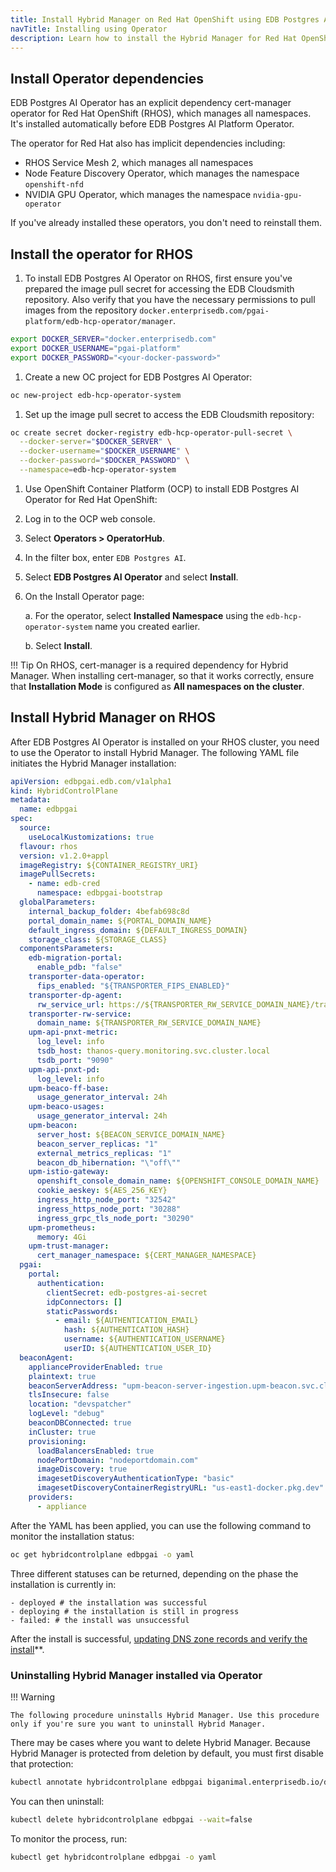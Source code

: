 ```yaml
---
title: Install Hybrid Manager on Red Hat OpenShift using EDB Postgres AI Operator
navTitle: Installing using Operator
description: Learn how to install the Hybrid Manager for Red Hat OpenShift using the operator.
---
```


## Install Operator dependencies

EDB Postgres AI Operator has an explicit dependency cert-manager operator for Red Hat OpenShift (RHOS), which manages all namespaces.
It's installed automatically before EDB Postgres AI Platform Operator.

The operator for Red Hat also has implicit dependencies including:

-   RHOS Service Mesh 2, which manages all namespaces
-   Node Feature Discovery Operator, which manages the namespace `openshift-nfd`
-   NVIDIA GPU Operator, which manages the namespace `nvidia-gpu-operator`

If you've already installed these operators, you don't need to reinstall them.

## Install the operator for RHOS

1. To install EDB Postgres AI Operator on RHOS, first ensure you've prepared the image pull secret for accessing the EDB Cloudsmith repository.
Also verify that you have the necessary permissions to pull images from the repository `docker.enterprisedb.com/pgai-platform/edb-hcp-operator/manager`.

  ```bash
  export DOCKER_SERVER="docker.enterprisedb.com"
  export DOCKER_USERNAME="pgai-platform"
  export DOCKER_PASSWORD="<your-docker-password>"
  ```

1. Create a new OC project for EDB Postgres AI Operator:

```bash
oc new-project edb-hcp-operator-system
```

1. Set up the image pull secret to access the EDB Cloudsmith repository:

```bash
oc create secret docker-registry edb-hcp-operator-pull-secret \
  --docker-server="$DOCKER_SERVER" \
  --docker-username="$DOCKER_USERNAME" \
  --docker-password="$DOCKER_PASSWORD" \
  --namespace=edb-hcp-operator-system
```

1. Use OpenShift Container Platform (OCP) to install EDB Postgres AI Operator for Red Hat OpenShift:

1. Log in to the OCP web console.

1. Select **Operators > OperatorHub**.

1. In the filter box, enter `EDB Postgres AI`.

1. Select **EDB Postgres AI Operator** and select **Install**.

1. On the Install Operator page:
    
    a. For the operator, select **Installed Namespace** using the `edb-hcp-operator-system` name you created earlier.
    
    b. Select **Install**.

!!! Tip
    On RHOS, cert-manager is a required dependency for Hybrid Manager.
    When installing cert-manager, so that it works correctly, ensure that **Installation Mode** is configured as **All namespaces on the cluster**.

## Install Hybrid Manager on RHOS

After EDB Postgres AI Operator is installed on your RHOS cluster, you need to use the Operator to install Hybrid Manager.
The following YAML file initiates the Hybrid Manager installation:

```yaml
apiVersion: edbpgai.edb.com/v1alpha1
kind: HybridControlPlane
metadata:
  name: edbpgai
spec:
  source:
    useLocalKustomizations: true
  flavour: rhos
  version: v1.2.0+appl
  imageRegistry: ${CONTAINER_REGISTRY_URI}
  imagePullSecrets:
    - name: edb-cred
      namespace: edbpgai-bootstrap
  globalParameters:
    internal_backup_folder: 4befab698c8d
    portal_domain_name: ${PORTAL_DOMAIN_NAME}
    default_ingress_domain: ${DEFAULT_INGRESS_DOMAIN}
    storage_class: ${STORAGE_CLASS}
  componentsParameters:
    edb-migration-portal:
      enable_pdb: "false"
    transporter-data-operator:
      fips_enabled: "${TRANSPORTER_FIPS_ENABLED}"
    transporter-dp-agent:
      rw_service_url: https://${TRANSPORTER_RW_SERVICE_DOMAIN_NAME}/transporter
    transporter-rw-service:
      domain_name: ${TRANSPORTER_RW_SERVICE_DOMAIN_NAME}
    upm-api-pnxt-metric:
      log_level: info
      tsdb_host: thanos-query.monitoring.svc.cluster.local
      tsdb_port: "9090"
    upm-api-pnxt-pd:
      log_level: info
    upm-beaco-ff-base:
      usage_generator_interval: 24h
    upm-beaco-usages:
      usage_generator_interval: 24h
    upm-beacon:
      server_host: ${BEACON_SERVICE_DOMAIN_NAME}
      beacon_server_replicas: "1"
      external_metrics_replicas: "1"
      beacon_db_hibernation: "\"off\""
    upm-istio-gateway:
      openshift_console_domain_name: ${OPENSHIFT_CONSOLE_DOMAIN_NAME}
      cookie_aeskey: ${AES_256_KEY}
      ingress_http_node_port: "32542"
      ingress_https_node_port: "30288"
      ingress_grpc_tls_node_port: "30290"
    upm-prometheus:
      memory: 4Gi
    upm-trust-manager:
      cert_manager_namespace: ${CERT_MANAGER_NAMESPACE}
  pgai:
    portal:
      authentication:
        clientSecret: edb-postgres-ai-secret
        idpConnectors: []
        staticPasswords:
          - email: ${AUTHENTICATION_EMAIL}
            hash: ${AUTHENTICATION_HASH}
            username: ${AUTHENTICATION_USERNAME}
            userID: ${AUTHENTICATION_USER_ID}
  beaconAgent:
    applianceProviderEnabled: true
    plaintext: true
    beaconServerAddress: "upm-beacon-server-ingestion.upm-beacon.svc.cluster.local:8080"
    tlsInsecure: false
    location: "devspatcher"
    logLevel: "debug"
    beaconDBConnected: true
    inCluster: true
    provisioning:
      loadBalancersEnabled: true
      nodePortDomain: "nodeportdomain.com"
      imageDiscovery: true
      imagesetDiscoveryAuthenticationType: "basic"
      imagesetDiscoveryContainerRegistryURL: "us-east1-docker.pkg.dev"
    providers:
      - appliance
```

After the YAML has been applied, you can use the following command to monitor the installation status:

```bash
oc get hybridcontrolplane edbpgai -o yaml
```

Three different statuses can be returned, depending on the phase the installation is currently in:

```
- deployed # the installation was successful
- deploying # the installation is still in progress
- failed: # the install was unsuccessful
```

After the install is successful, [updating DNS zone records and verify the install](dns_and_verify.mdx)\*\*.

### Uninstalling Hybrid Manager installed via Operator

!!! Warning

    The following procedure uninstalls Hybrid Manager. Use this procedure only if you're sure you want to uninstall Hybrid Manager.

There may be cases where you want to delete Hybrid Manager.
Because Hybrid Manager is protected from deletion by default, you must first disable that protection:

```bash
kubectl annotate hybridcontrolplane edbpgai biganimal.enterprisedb.io/deletion-protect=disabled --overwrite
```

You can then uninstall:

```bash
kubectl delete hybridcontrolplane edbpgai --wait=false
```

To monitor the process, run:

```bash
kubectl get hybridcontrolplane edbpgai -o yaml
```
